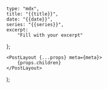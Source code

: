     type: "mdx",
    title: "{{title}}",
    date: "{{date}}",
    series: "{{series}}",
    excerpt:
        "Fill with your excerpt"
};


    <PostLayout {...props} meta={meta}>
        {props.children}
    </PostLayout>
);